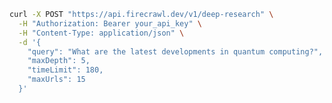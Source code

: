```bash cURL
curl -X POST "https://api.firecrawl.dev/v1/deep-research" \
  -H "Authorization: Bearer your_api_key" \
  -H "Content-Type: application/json" \
  -d '{
    "query": "What are the latest developments in quantum computing?",
    "maxDepth": 5,
    "timeLimit": 180,
    "maxUrls": 15
  }'
```
